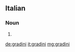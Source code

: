 ==Italian==

===Noun===
{{head|it|plural}} {{m}}

# {{plural of|gradino|lang=it|nocat=1}}

[[de:gradini]]
[[it:gradini]]
[[mg:gradini]]